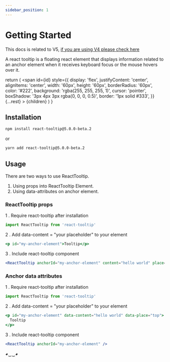 ```yaml
---
sidebar_position: 1
---
```


# Getting Started

This docs is related to V5, [if you are using V4 please check here](https://reacttooltip.github.io/react-tooltip/)

A react tooltip is a floating react element that displays information related to an anchor element when it receives keyboard focus or the mouse hovers over it.


  return (
    <span
      id={id}
      style={{
        display: 'flex',
        justifyContent: 'center',
        alignItems: 'center',
        width: '60px',
        height: '60px',
        borderRadius: '60px',
        color: '#222',
        background: 'rgba(255, 255, 255, 1)',
        cursor: 'pointer',
        boxShadow: '3px 4px 3px rgba(0, 0, 0, 0.5)',
        border: '1px solid #333',
      }}
      {...rest}
    >
      {children}
    </span>
  )
}

## Installation

```bash
npm install react-tooltip@5.0.0-beta.2
```

or

```bash
yarn add react-tooltip@5.0.0-beta.2
```

## Usage

There are two ways to use ReactTooltip.

1. Using props into ReactTooltip Element.
2. Using data-attributes on anchor element.

### ReactTooltip props

1 . Require react-tooltip after installation

```js
import ReactTooltip from 'react-tooltip'
```

2 . Add data-content = "your placeholder" to your element

```jsx
<p id="my-anchor-element">Tooltip</p>
```

3 . Include react-tooltip component

```jsx
<ReactTooltip anchorId="my-anchor-element" content="hello world" place="top" />
```

### Anchor data attributes

1 . Require react-tooltip after installation

```js
import ReactTooltip from 'react-tooltip'
```

2 . Add data-content = "your placeholder" to your element

```jsx
<p id="my-anchor-element" data-content="hello world" data-place="top">
  Tooltip
</p>
```

3 . Include react-tooltip component

```jsx
<ReactTooltip anchorId="my-anchor-element" />
```

<TooltipAnchor id="props-basic">◕‿‿◕</TooltipAnchor>
<Tooltip anchorId="props-basic" content="hello world!" />
